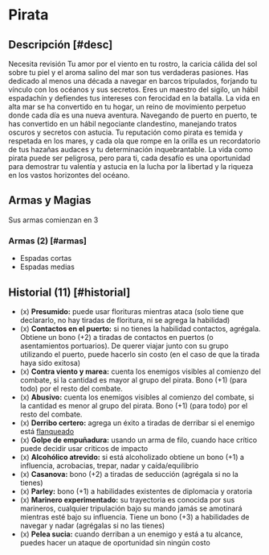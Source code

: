 
# Pirata

<Bleed>
  <Screenshot src={piratePic} alt="placeholder" full />
</Bleed>

## Descripción [#desc]

<Callout type="warning" emoji="🔎">
  Necesita revisión
</Callout>
Tu amor por el viento en tu rostro, la caricia cálida del sol sobre tu piel y el aroma salino del mar son tus verdaderas pasiones. Has dedicado al menos una década a navegar en barcos tripulados, forjando tu vínculo con los océanos y sus secretos. Eres un maestro del sigilo, un hábil espadachín y defiendes tus intereses con ferocidad en la batalla. La vida en alta mar se ha convertido en tu hogar, un reino de movimiento perpetuo donde cada día es una nueva aventura. Navegando de puerto en puerto, te has convertido en un hábil negociante clandestino, manejando tratos oscuros y secretos con astucia. Tu reputación como pirata es temida y respetada en los mares, y cada ola que rompe en la orilla es un recordatorio de tus hazañas audaces y tu determinación inquebrantable. La vida como pirata puede ser peligrosa, pero para ti, cada desafío es una oportunidad para demostrar tu valentía y astucia en la lucha por la libertad y la riqueza en los vastos horizontes del océano.

## Armas y Magias
Sus armas comienzan en 3

### Armas (2) [#armas]

- Espadas cortas
- Espadas medias

## Historial (11) [#historial]

- (x) **Presumido:** <Pill type="c"/> puede usar florituras mientras ataca (solo tiene que declararlo, no hay tiradas de floritura, ni se agrega la habilidad)
- (x) **Contactos en el puerto:** <Pill type="p"/><Pill type="s"/> si no tienes la habilidad contactos, agrégala. Obtiene un bono (+2) a tiradas de contactos en puertos (o asentamientos portuarios). De querer viajar junto con su grupo utilizando el puerto, puede hacerlo sin costo (en el caso de que la tirada haya sido exitosa)
- (x) **Contra viento y marea:** <Pill type="p"/> cuenta los enemigos visibles al comienzo del combate, si la cantidad es mayor al grupo del pirata. Bono (+1) (para todo) por el resto del combate.
- (x) **Abusivo:** <Pill type="p"/> cuenta los enemigos visibles al comienzo del combate, si la cantidad es menor al grupo del pirata. Bono (+1) (para todo) por el resto del combate.
- (x) **Derribo certero:** <Pill type="u"/> agrega un éxito a tiradas de derribar si el enemigo está [flanqueado](/docs/ruling-combat/02#2-5-1)
- (x) **Golpe de empuñadura:** <Pill type="u"/> usando un arma de filo, cuando hace crítico puede decidir usar criticos de impacto
- (x) **Alcohólico atrevido:** <Pill type="c"/><Pill type="u"/> si está alcoholizado obtiene un bono (+1) a influencia, acrobacias, trepar, nadar y caída/equilibrio
- (x) **Casanova:** bono (+2) a tiradas de seducción (agrégala si no la tienes)
- (x) **Parley:** bono (+1) a habilidades existentes de diplomacia y oratoria
- (x) **Marinero experimentado:** <Pill type="c"/> su trayectoria es conocida por sus marineros, cualquier tripulación bajo su mando jamás se amotinará mientras esté bajo su influencia. Tiene un bono (+3) a habilidades de navegar y nadar (agrégalas si no las tienes)
- (x) **Pelea sucia:** <Pill type="s"/>cuando derriban a un enemigo y está a tu alcance, puedes hacer un ataque de oportunidad sin ningún costo
